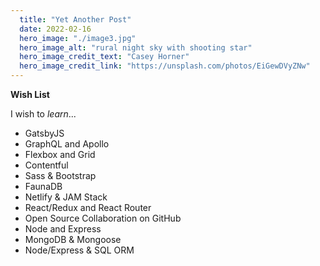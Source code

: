 ```yaml
---
  title: "Yet Another Post"
  date: 2022-02-16
  hero_image: "./image3.jpg"
  hero_image_alt: "rural night sky with shooting star"
  hero_image_credit_text: "Casey Horner"
  hero_image_credit_link: "https://unsplash.com/photos/EiGewDVyZNw"
---
```


**Wish List**

I wish to _learn_...

- GatsbyJS
- GraphQL and Apollo
- Flexbox and Grid
- Contentful
- Sass & Bootstrap
- FaunaDB
- Netlify & JAM Stack
- React/Redux and React Router
- Open Source Collaboration on GitHub
- Node and Express
- MongoDB & Mongoose
- Node/Express & SQL ORM
